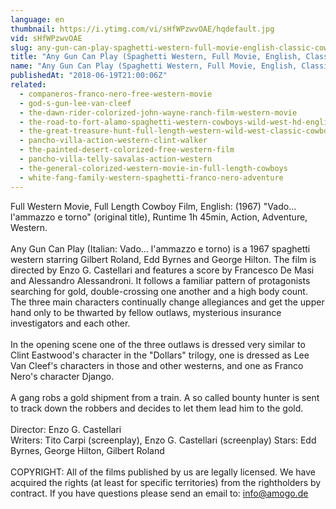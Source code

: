 ```yaml
---
language: en
thumbnail: https://i.ytimg.com/vi/sHfWPzwvOAE/hqdefault.jpg
vid: sHfWPzwvOAE
slug: any-gun-can-play-spaghetti-western-full-movie-english-classic-cowboy-film-free-full-westerns
title: "Any Gun Can Play (Spaghetti Western, Full Movie, English, Classic Cowboy Film) *free full westerns*"
name: "Any Gun Can Play (Spaghetti Western, Full Movie, English, Classic Cowboy Film) *free full westerns*"
publishedAt: "2018-06-19T21:00:06Z"
related:
  - companeros-franco-nero-free-western-movie
  - god-s-gun-lee-van-cleef
  - the-dawn-rider-colorized-john-wayne-ranch-film-western-movie
  - the-road-to-fort-alamo-spaghetti-western-cowboys-wild-west-hd-english
  - the-great-treasure-hunt-full-length-western-wild-west-classic-cowboy-movie-full-movies
  - pancho-villa-action-western-clint-walker
  - the-painted-desert-colorized-free-western-film
  - pancho-villa-telly-savalas-action-western
  - the-general-colorized-western-movie-in-full-length-cowboys
  - white-fang-family-western-spaghetti-franco-nero-adventure
---
```


Full Western Movie, Full Length Cowboy Film, English: (1967) "Vado... l'ammazzo e torno" (original title), Runtime 1h 45min, Action, Adventure, Western.<br />
<br />
Any Gun Can Play (Italian: Vado... l'ammazzo e torno) is a 1967 spaghetti western starring Gilbert Roland, Edd Byrnes and George Hilton. The film is directed by Enzo G. Castellari and features a score by Francesco De Masi and Alessandro Alessandroni. It follows a familiar pattern of protagonists searching for gold, double-crossing one another and a high body count. The three main characters continually change allegiances and get the upper hand only to be thwarted by fellow outlaws, mysterious insurance investigators and each other.<br />
<br />
In the opening scene one of the three outlaws is dressed very similar to Clint Eastwood's character in the "Dollars" trilogy, one is dressed as Lee Van Cleef's characters in those and other westerns, and one as Franco Nero's character Django.<br />
<br />
A gang robs a gold shipment from a train. A so called bounty hunter is sent to track down the robbers and decides to let them lead him to the gold.<br />
<br />
Director: Enzo G. Castellari<br />
Writers: Tito Carpi (screenplay), Enzo G. Castellari (screenplay) Stars: Edd Byrnes, George Hilton, Gilbert Roland<br />
<br />
COPYRIGHT: All of the films published by us are legally licensed. We have acquired the rights (at least for specific territories) from the rightholders by contract. If you have questions please send an email to: info@amogo.de